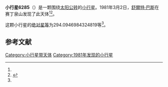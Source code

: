 {{Infobox planet
| bgcolour = #FFFFC0
| name = 6285 Ingram
| symbol = 
| image = 
| caption = 
| discovery = yes
| discovery_ref = 
| discoverer = [[舒爾特·巴斯|舒爾特·巴斯]]
| discovery_site = [[赛丁泉山|赛丁泉山]] 
| discovered = 1981年3月2日
| designations = yes
| mp_name = 
| named_after = 
| alt_names = 
| mp_category = [[主带小行星|主带小行星]]
| orbit_ref = <ref name="a">[http://ssd.jpl.nasa.gov/sbdb.cgi?sstr=6285 6285 Ingram] {{Wayback|url=http://ssd.jpl.nasa.gov/sbdb.cgi?sstr=6285 |date=20140817111837 }}，小行星數據庫瀏覽器（JPL Small-Body Database Browser）－[[美国国家航空航天局|美国国家航空航天局]]喷气推进实验室</ref>
| epoch = 2456400.5 (2013年4月18日更新)
| aphelion = {{convert|3.190819958849627|AU|km|3|abbr=on|lk=out}}
| perihelion = {{convert|2.168979714578422|AU|km|3|abbr=on}}
| semimajor = {{convert|2.679899836714024|AU|km|3|abbr=on}}
| eccentricity = 0.190648962
| period = 1602.419681 [[日|日]]<br />4.39[[儒略年|儒略年]]
| avg_speed = 
| inclination = 1.988059485089951
| asc_node = 218.0371875528192
| mean_anomaly = 
| arg_peri = 294.0946984324819
| satellites = 
| physical_characteristics = yes
| dimensions = 
| mass = 
| density = 
| surface_grav = 
| escape_velocity = 
| sidereal_day = 
| axial_tilt = 
| pole_ecliptic_lat = 
| pole_ecliptic_lon = 
| albedo = 
| temperatures= 
| temp_name1 = 
| mean_temp_1 = 
| max_temp_1 = 
| temp_name2 = 
| max_temp_2 = 
| spectral_type = 
| abs_magnitude = 294.0946984324819
}}

'''小行星6285'''（{{lang-en|6285 Ingram}}）是一颗围绕[[太阳|太阳]][[公转|公转]]的[[小行星|小行星]]。1981年3月2日，[[舒爾特·巴斯|舒爾特·巴斯]]在赛丁泉山发现了此天体<ref name="a" /><ref>{{cite news|title=小行星列表|url=http://cfa-www.harvard.edu/iau/lists/NumberedMPs.txt|accessdate=2013-07-08|newspaper=哈佛大学|archive-date=2008-05-17|archive-url=https://web.archive.org/web/20080517010638/http://cfa-www.harvard.edu/iau/lists/NumberedMPs.txt|dead-url=no}}</ref>。

这颗小行星的[[绝对星等|绝对星等]]为294.0946984324819等<ref name="a" />。

==参考文献==
{{reflist}}
{{Minor Planet Number|[[小行星6284|小行星6284]]|[[小行星6286|小行星6286]]}}

{{小天体}}

[[Category:小行星带天体|Category:小行星带天体]]
[[Category:1981年发现的小行星|Category:1981年发现的小行星]]

{{asteroid-stub}}